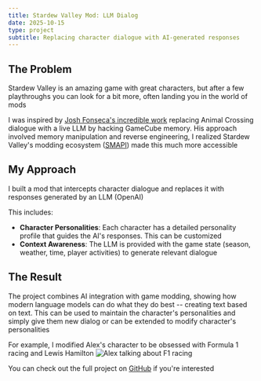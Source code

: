 ```yaml
---
title: Stardew Valley Mod: LLM Dialog
date: 2025-10-15
type: project
subtitle: Replacing character dialogue with AI-generated responses
---
```


## The Problem

Stardew Valley is an amazing game with great characters, but after a few playthroughs you can look for a bit more, often landing you in the world of mods

I was inspired by [Josh Fonseca's incredible work](https://joshfonseca.com/blogs/animal-crossing-llm) replacing Animal Crossing dialogue with a live LLM by hacking GameCube memory. His approach involved memory manipulation and reverse engineering, I realized Stardew Valley's modding ecosystem ([SMAPI](https://smapi.io/)) made this much more accessible

## My Approach

I built a mod that intercepts character dialogue and replaces it with responses generated by an LLM (OpenAI)

This includes:
- **Character Personalities**: Each character has a detailed personality profile that guides the AI's responses. This can be customized
- **Context Awareness**: The LLM is provided with the game state (season, weather, time, player activities) to generate relevant dialogue

## The Result

The project combines AI integration with game modding, showing how modern language models can do what they do best -- creating text based on text. This can be used to maintain the character's personalities and simply give them new dialog or can be extended to modify character's personalities

For example, I modified Alex's character to be obsessed with Formula 1 racing and Lewis Hamilton
<img src="/_static/images/alexReplacedDialog.jpg" alt="Alex talking about F1 racing" className="mx-auto" />

You can check out the full project on [GitHub](https://github.com/trbarron/stardew-llm-dialog) if you're interested